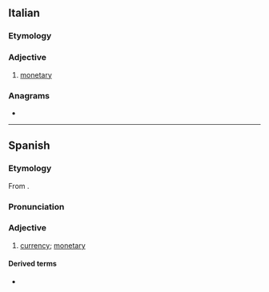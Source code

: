 {{also|monetário}}
==Italian==

===Etymology===
{{desc|la|monetarius|monetarius|of or belonging to the mint}}

===Adjective===
{{it-adj|monetar|io|ia|i|ie}}

# [[monetary]]

===Anagrams===
* {{l|it|erotomani}}

----

==Spanish==

===Etymology===
From {{bor|es|la|monētārius||of or belonging to the mint}}.

===Pronunciation===
{{es-IPA}}

===Adjective===
{{es-adj-old|f=monetaria}}

# {{lb|es|relational}} [[currency]]; [[monetary]]

====Derived terms====
* {{l|es|Fondo Monetario Internacional}}

{{C|es|Coins}}